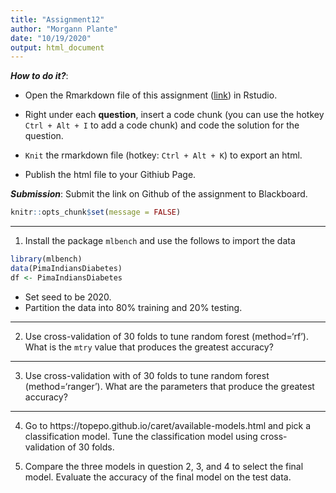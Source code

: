 ```yaml
---
title: "Assignment12"
author: "Morgann Plante"
date: "10/19/2020"
output: html_document
---
```


***How to do it?***: 

- Open the Rmarkdown file of this assignment ([link](fa2020_assignment12.Rmd)) in Rstudio. 

- Right under each **question**, insert  a code chunk (you can use the hotkey `Ctrl + Alt + I` to add a code chunk) and code the solution for the question. 

- `Knit` the rmarkdown file (hotkey: `Ctrl + Alt + K`) to export an html.  

-  Publish the html file to your Githiub Page. 

***Submission***: Submit the link on Github of the assignment to Blackboard.

```r
knitr::opts_chunk$set(message = FALSE)
```


-------

1. Install the package `mlbench` and use the follows to import the data

```r
library(mlbench)
data(PimaIndiansDiabetes)
df <- PimaIndiansDiabetes
```

- Set seed to be 2020. 
- Partition the data into 80% training and 20% testing.  

-------

2. Use cross-validation of 30 folds to tune random forest (method='rf').  What is the `mtry` value that produces the greatest accuracy?
 
-------

3. Use cross-validation with of 30 folds to tune random forest (method='ranger').  What are the parameters that produce the greatest accuracy?

-------

4. Go to https://topepo.github.io/caret/available-models.html and pick a classification model.  Tune the classification model using cross-validation of 30 folds. 

5. Compare the three models in question 2, 3, and 4 to select the final model.  Evaluate the accuracy of the final model on the test data. 
